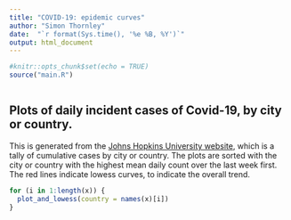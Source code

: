 ```yaml
---
title: "COVID-19: epidemic curves"
author: "Simon Thornley"
date:  "`r format(Sys.time(), '%e %B, %Y')`"
output: html_document
---
```


```r
#knitr::opts_chunk$set(echo = TRUE)
source("main.R")



```

## Plots of daily incident cases of Covid-19, by city or country.

This is generated from the [Johns Hopkins University website](https://raw.githubusercontent.com/CSSEGISandData/COVID-19/master/csse_covid_19_data/csse_covid_19_time_series/time_series_19-covid-Confirmed.csv), which is a tally of cumulative cases by city or country. The plots are sorted with the city or country with the highest mean daily count over the last week first. The red lines indicate lowess curves, to indicate the overall trend.

```r
for (i in 1:length(x)) {
  plot_and_lowess(country = names(x)[i])
}



```
